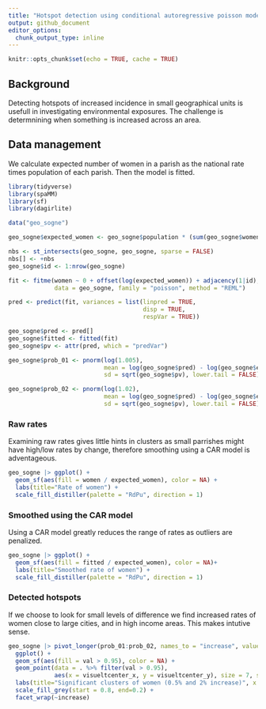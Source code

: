 ```yaml
---
title: "Hotspot detection using conditional autoregressive poisson model in R"
output: github_document
editor_options: 
  chunk_output_type: inline
---
```


```r
knitr::opts_chunk$set(echo = TRUE, cache = TRUE)
```

## Background

Detecting hotspots of increased incidence in small geographical units is usefull in investigating environmental exposures. The challenge is determnining when something is increased across an area.

## Data management

We calculate expected number of women in a parish as the national rate times population of each parish. Then the model is fitted.

```r
library(tidyverse)
library(spaMM)
library(sf)
library(dagirlite)

data("geo_sogne")

geo_sogne$expected_women <- geo_sogne$population * (sum(geo_sogne$women) / sum(geo_sogne$men) / 2)

nbs <- st_intersects(geo_sogne, geo_sogne, sparse = FALSE)
nbs[] <- +nbs
geo_sogne$id <- 1:nrow(geo_sogne)

fit <- fitme(women ~ 0 + offset(log(expected_women)) + adjacency(1|id), adjMatrix = nbs, 
             data = geo_sogne, family = "poisson", method = "REML")

pred <- predict(fit, variances = list(linpred = TRUE, 
                                      disp = TRUE, 
                                      respVar = TRUE))

geo_sogne$pred <- pred[]
geo_sogne$fitted <- fitted(fit)
geo_sogne$pv <- attr(pred, which = "predVar")

geo_sogne$prob_01 <- pnorm(log(1.005), 
                           mean = log(geo_sogne$pred) - log(geo_sogne$expected_women), 
                           sd = sqrt(geo_sogne$pv), lower.tail = FALSE)

geo_sogne$prob_02 <- pnorm(log(1.02), 
                           mean = log(geo_sogne$pred) - log(geo_sogne$expected_women), 
                           sd = sqrt(geo_sogne$pv), lower.tail = FALSE)
```

### Raw rates 

Examining raw rates gives little hints in clusters as small parrishes might have high/low rates by change, therefore smoothing using a CAR model is adventageous.

```r
geo_sogne |> ggplot() + 
  geom_sf(aes(fill = women / expected_women), color = NA) +
  labs(title="Rate of women") + 
  scale_fill_distiller(palette = "RdPu", direction = 1)
```

### Smoothed using the CAR model

Using a CAR model greatly reduces the range of rates as outliers are penalized.

```r
geo_sogne |> ggplot() + 
  geom_sf(aes(fill = fitted / expected_women), color = NA)+
  labs(title="Smoothed rate of women") + 
  scale_fill_distiller(palette = "RdPu", direction = 1)
```


### Detected hotspots

If we choose to look for small levels of difference we find increased rates of women close to large cities, and in high income areas. This makes intutive sense.

```r
geo_sogne |> pivot_longer(prob_01:prob_02, names_to = "increase", values_to = "val") %>% 
  ggplot() + 
  geom_sf(aes(fill = val > 0.95), color = NA) + 
  geom_point(data = . %>% filter(val > 0.95), 
             aes(x = visueltcenter_x, y = visueltcenter_y), size = 7, shape = 21) +
  labs(title="Significant clusters of women (0.5% and 2% increase)", x = NULL, y = NULL) + 
  scale_fill_grey(start = 0.8, end=0.2) + 
  facet_wrap(~increase)
```
